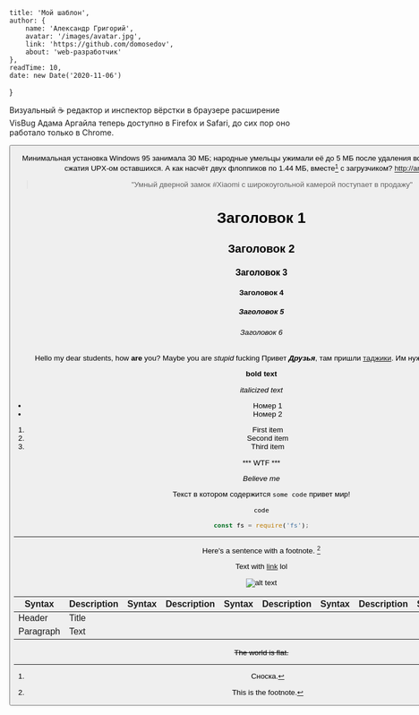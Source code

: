 
    title: 'Мой шаблон',
    author: {
        name: 'Александр Григорий',
        avatar: '/images/avatar.jpg',
        link: 'https://github.com/domosedov',
        about: 'web-разработчик'
    },
    readTime: 10,
    date: new Date('2020-11-06')
}


Визуальный ☕️ редактор и инспектор вёрстки в браузере расширение VisBug Адама Аргайла теперь доступно в Firefox и Safari, до сих пор оно работало только в Chrome.

<Button/>

Минимальная установка Windows 95 занимала 30 МБ; народные умельцы ужимали её до 5 МБ после удаления всех «лишних» файлов и сжатия UPX-ом оставшихся. А как насчёт двух флоппиков по 1.44 МБ, вместе[^1] с загрузчиком? http://amp.gs/W0ID

> "Умный дверной замок #Xiaomi с широкоугольной камерой поступает в продажу"

# Заголовок 1
## Заголовок 2
### Заголовок 3
#### Заголовок 4
##### Заголовок 5
###### Заголовок 6

Hello my dear students, how **are** you? Maybe you are _stupid_ fucking
Привет ***Друзья***, там пришли [таджики](https://google.com). Им нужно записать песню!

**bold text**

*italicized text*

- Номер 1
- Номер 2

1. First item
2. Second item
3. Third item

*** WTF ***

_Believe me_

Текст в котором содержится `some code` привет мир!

`code`

```ts
const fs = require('fs');
```
---

Here's a sentence with a footnote. [^2]

[^1]: Сноска.
[^2]: This is the footnote.


Text with [link](https://www.example.com) lol

![alt text](/images/avatar.jpg)


| Syntax | Description | Syntax | Description | Syntax | Description | Syntax | Description |Syntax | Description |
| ----------- | ----------- | ----------- | ----------- | ----------- | ----------- | ----------- | ----------- | ----------- | ----------- | 
| Header | Title |
| Paragraph | Text |

~~The world is flat.~~




